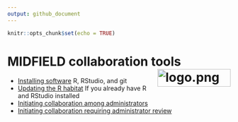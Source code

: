 ```yaml
---
output: github_document
---
```


```r
knitr::opts_chunk$set(echo = TRUE)
```

# MIDFIELD collaboration tools <span class="border-wrap"><img src="resources/midfieldcut.png" align="right" height="40" width="165" alt="logo.png"></span>

- [Installing software](pages/p001-install-software.md) R, RStudio, and git
- [Updating the R habitat](pages/p003-updating-R-habitat.md) If you already have R and RStudio installed
- [Initiating collaboration among administrators](pages/p002-initiate-collaboration.md)
- [Initiating collaboration requiring administrator review](pages/p002-initiate-collaboration.md)
